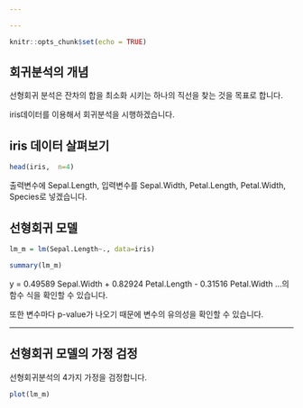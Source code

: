 ---

---

```{r setup, include=FALSE}
knitr::opts_chunk$set(echo = TRUE)
```

## 회귀분석의 개념 

선형회귀 분석은 잔차의 합을 최소화 시키는 하나의 직선을 찾는 것을 목표로 합니다.

iris데이터를 이용해서 회귀분석을 시행하겠습니다. 

## iris 데이터 살펴보기 
```{r cars}
head(iris,  n=4)
```

출력변수에 Sepal.Length, 입력변수를 Sepal.Width, Petal.Length, Petal.Width, Species로 넣겠습니다.  

## 선형회귀 모델 

```{r}
lm_m = lm(Sepal.Length~., data=iris)

summary(lm_m)   
```
y = 0.49589 Sepal.Width + 0.82924 Petal.Length - 0.31516 Petal.Width ...의 함수 식을 확인할 수 있습니다.

또한 변수마다 p-value가 나오기 때문에 변수의 유의성을 확인할 수 있습니다.

---
## 선형회귀 모델의 가정 검정 

선형회귀분석의 4가지 가정을 검정합니다. 
```{r pressure, echo=TRUE}
plot(lm_m)
```